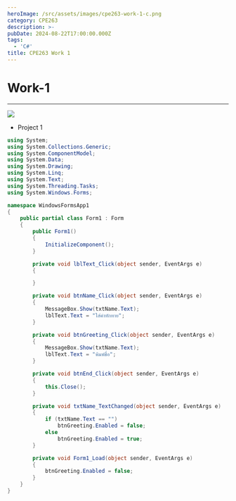 ```yaml
---
heroImage: /src/assets/images/cpe263-work-1-c.png
category: CPE263
description: >-
pubDate: 2024-08-22T17:00:00.000Z
tags:
  - 'C#'
title: CPE263 Work 1
---
```


# Work-1

***

![](/src/assets/images/cpe283-work-1-c.png)

* Project 1

```c#
using System;
using System.Collections.Generic;
using System.ComponentModel;
using System.Data;
using System.Drawing;
using System.Linq;
using System.Text;
using System.Threading.Tasks;
using System.Windows.Forms;

namespace WindowsFormsApp1
{
    public partial class Form1 : Form
    {
        public Form1()
        {
            InitializeComponent();
        }

        private void lblText_Click(object sender, EventArgs e)
        {

        }

        private void btnName_Click(object sender, EventArgs e)
        {
            MessageBox.Show(txtName.Text);
            lblText.Text = "ใส่คำทักทาย";
        }

        private void btnGreeting_Click(object sender, EventArgs e)
        {
            MessageBox.Show(txtName.Text);
            lblText.Text = "พิมพ์ชื่อ";
        }

        private void btnEnd_Click(object sender, EventArgs e)
        {
            this.Close();
        }

        private void txtName_TextChanged(object sender, EventArgs e)
        {
            if (txtName.Text == "")
                btnGreeting.Enabled = false;
            else
                btnGreeting.Enabled = true;
        }

        private void Form1_Load(object sender, EventArgs e)
        {
            btnGreeting.Enabled = false;
        }
    }
}

```
